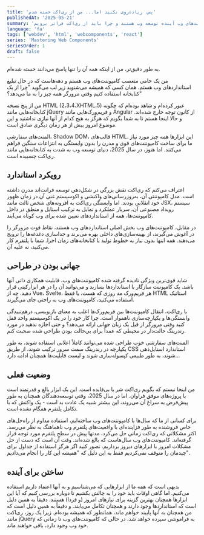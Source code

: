 ```yaml
---
title: 'پس، زیاده‌روی نکنید اما... من از ری‌اکت خسته شدم'
publishedAt: '2025-05-21'
summary: 'بررسی عمیق اینکه چرا کامپوننت‌های وب آینده توسعه وب هستند و چرا باید از ری‌اکت فراتر برویم.'
language: 'fa'
tags: ['webdev', 'html', 'webcomponents', 'react']
series: 'Mastering Web Components'
seriesOrder: 1
draft: false
---
```


به طور دقیق‌تر، من از اینکه همه آن را تنها پاسخ می‌دانند خسته شده‌ام.

من یک حامی متعصب کامپوننت‌های وب هستم و دهه‌هاست که در حال تبلیغ استانداردهای وب هستم. همان کسی که همیشه می‌شنوید زیر لب می‌گوید "چرا از یک کتابخانه استفاده کنیم وقتی مرورگر همه چیز را به ما می‌دهد؟"

من از پنج نسخه HTML (2،3،4،XHTML،5) عبور کرده‌ام و شاهد بوده‌ام که چگونه کتابخانه‌هایی مانند jQuery و فریم‌ورک‌هایی مانند Angular از کانون توجه خارج شده‌اند. و حالا اینجا هستم تا به شما بگویم که هرگز به هیچ کدام از آنها نیازی نداشتید و این موضوع امروز بیش از هر زمان دیگری صادق است.

المنت‌های سفارشی، Shadow DOM، قالب‌های HTML. این ابزارها همه چیز مورد نیاز ما برای ساخت کامپوننت‌های قوی و مدرن را بدون وابستگی به انتزاعات سنگین فراهم می‌کنند. اما هنوز، در سال 2025، دنیای توسعه وب به شدت به کتابخانه‌هایی مانند ری‌اکت چسبیده است.

## رویکرد استاندارد

اعتراف می‌کنم که ری‌اکت نقش بزرگی در شکل‌دهی توسعه فرانت‌اند مدرن داشته است. مدل کامپوننتی آن، به‌روزرسانی‌های واکنشی و اکوسیستم غنی آن در زمان ظهور خود انقلابی بودند. اما وابستگی ری‌اکت به افزونه‌های شخص ثالث مانند JSX، سیستم رویداد مصنوعی آن، سربار عملکرد و تمایل به ترکیب استایل و منطق در داخل کامپوننت‌ها، همه از استانداردهای تعیین شده برای وب کوتاه می‌آیند.

در مقابل، کامپوننت‌های وب بخش اصلی استانداردهای وب هستند، نقاط قوت مرورگر را در آغوش می‌گیرند، از بهینه‌سازی‌های داخلی بهره می‌برند و جداسازی دغدغه‌ها را ترویج می‌دهند. همه اینها بدون نیاز به خطوط تولید یا کتابخانه‌های زمان اجرا. شما با پلتفرم کار می‌کنید، نه علیه آن.

## جهانی بودن در طراحی

شاید قوی‌ترین ویژگی نادیده گرفته شده کامپوننت‌های وب، قابلیت همکاری ذاتی آنها باشد. یک کامپوننت سازگار با استانداردها بسازید و می‌توانید آن را در هر ابزارکیتی قرار دهید. چه از Vue، Svelte، هر فریم‌ورک مد روزی که هست، یا فقط HTML استاتیک استفاده می‌کنید، کامپوننت‌های وب به راحتی جای می‌گیرند.

با ری‌اکت، انتقال کامپوننت‌ها بین فریم‌ورک‌ها اغلب به معنای بازنویسی، درهم‌تنیدگی وابستگی‌ها و یکپارچه‌سازی ناهموار است. چرا کار خود را در یک اکوسیستم واحد قفل کنید وقتی مرورگر از قبل یک زبان جهانی ارائه می‌دهد؟ و حتی اجازه ندهید در مورد رندرینگ حالت‌دار در محیطی که عمداً برای بی‌حالت بودن طراحی شده صحبت کنم.

المنت‌های سفارشی خوب طراحی شده می‌توانند کاملاً اعلانی استفاده شوند، به طور یکپارچه در رندرینگ سمت سرور ترکیب شوند، از طریق CSS استاندارد استایل‌دهی شوند، به طور طبیعی کپسوله‌سازی شوند و لیست قابلیت‌ها همچنان ادامه دارد...

## وضعیت فعلی

من اینجا نیستم که بگویم ری‌اکت شر یا بی‌فایده است. این یک ابزار بالغ و قدرتمند است با پروژه‌های موفق فراوان. اما در سال 2025، وقتی توسعه‌دهندگان همچنان به طور پیش‌فرض به سراغ آن می‌روند، این بیشتر شبیه یک عادت بد است - یک واکنش که با تکامل پلتفرم همگام نشده است.

برای کسانی از ما که سال‌ها با کامپوننت‌های وب ساخته‌ایم، استفاده مداوم از راه‌حل‌های خاص فروشنده به طور فزاینده‌ای با واقعیت‌های پلتفرم وب ناهماهنگ به نظر می‌رسد. اکثر مشکلاتی که ری‌اکت زمانی حل می‌کرد، مدتها پیش در سطح پلتفرم مورد توجه قرار گرفته‌اند. کامپوننت‌های وب سال‌هاست که بالغ شده‌اند. وقت آن است که دست از حل مشکلات امروز با ابزارهای دیروز برداریم. تصور کنید اگر هرگز استفاده از جداول برای چیدمان را متوقف نمی‌کردیم فقط به این دلیل که "همیشه این کار را انجام می‌دادیم".

## ساختن برای آینده

بدیهی است که همه ما از ابزارهایی که می‌شناسیم و به آنها اعتماد داریم استفاده می‌کنیم. اما گاهی اوقات باید خود را به چالش بکشیم تا دوباره بررسی کنیم که آیا این ابزارها همچنان بهترین گزینه برای نیازهای امروز (و فردا) هستند. دقیقاً به همین دلیل است که استانداردها وجود دارند و همچنان تکامل می‌یابند. و دقیقاً به همین دلیل است که من همچنان به آنها پایبند خواهم ماند، همانطور که همیشه بوده‌ام. زیرا یک روز، ری‌اکت مانند jQuery به فراموشی سپرده خواهد شد، در حالی که کامپوننت‌های وب تا زمانی که خود وب وجود دارد، باقی خواهند ماند.

